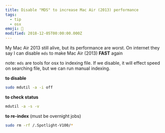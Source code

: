 ```yaml
---
title: Disable "MDS" to increase Mac Air (2013) performance
tags:
  - tip
  - osx
emoji: 🤩
modified: 2018-12-05T00:00:00.000Z
---
```


My Mac Air 2013 still alive, but its performance are worst. On internet they say I can disable `mds` to make Mac Air (2013) **FAST** again

note: `mds` are tools for osx to indexing file. If we disable, it will effect speed on searching file, but we can run manual indexing.

**to disable**

```sh
sudo mdutil -a -i off
```

**to check status**

```sh
mdutil -a -s -v
```

**to re-index** (must be overnight jobs)

```sh
sudo rm -rf /.Spotlight-V100/*
```
